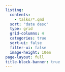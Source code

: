 ```yaml
---
listing:
  contents:
    - talks/*.qmd
  sort: "date desc"
  type: grid
  grid-columns: 4
  categories: true
  sort-ui: false
  filter-ui: false
  image-height: 10em
page-layout: full
title-block-banner: true
---
```


